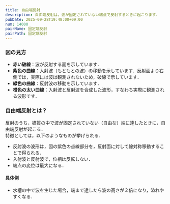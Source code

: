 ```yaml
---
title: 自由端反射
description: 自由端反射は，波が固定されていない端点で反射するときに起こります．
pubDate: 2025-09-28T19:48:00+09:00
num: 14000
pairName: 固定端反射
pairPath: 固定端反射
---
```


<Canvas client:load />

### 図の見方

- **赤い破線**：波が反射する面を示しています．
- **紫色の曲線**：入射波（もともとの波）の移動を示しています．反射面より右側では，実際には波は観測されないため，破線で示しています．
- **緑色の曲線**：反射波の移動を示しています．
- **橙色の太い曲線**：入射波と反射波を合成した波形，すなわち実際に観測される波形です．

### 自由端反射とは？
反射のうち，媒質の中で波が固定されていない（自由な）端に達したときに，自由端反射が起こる．<br />
特徴としては，以下のようなものが挙げられる．

- 反射波の波形は，図の紫色の点線部分を，反射面に対して線対称移動することで得られる．
- 入射波と反射波で，位相は反転しない．
- 端点の変位は最大になる．

#### 具体例
- 水槽の中で波を生じた場合，端まで達したら波の高さが２倍になり，溢れやすくなる．